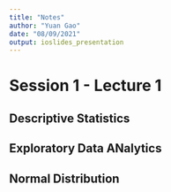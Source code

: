 ```yaml
---
title: "Notes"
author: "Yuan Gao"
date: "08/09/2021"
output: ioslides_presentation
---
```


# Session 1 - Lecture 1

## Descriptive Statistics

## Exploratory Data ANalytics

## Normal Distribution



